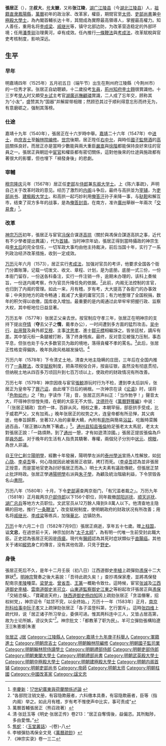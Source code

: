 {{不是|居正|明居正}}
{{Otheruses|other=名为张江陵的其他人物|张江陵}}
{{refimprove|time=2019-09-06T13:48:03+00:00}}
{{明清人物信息框
| 姓名 = 張居正
| 原名 =
| 圖片名稱= 張居正-清晰版.jpeg
| 圖片大小 = 240px
| 圖片說明 = 張文忠公坐蟒<ref>《明史·[[s:明史/卷67|卷六十七·輿服三]]》：賜蟒，文武一品官所不易得也。單蟒面皆斜向，坐蟒則面正向，尤貴。</ref>賜服像
| 最高職務 = 奉天翊運推誠守正文臣<br>特進光祿大夫上柱國太師<br>兼太子太師吏部尚書中極殿大學士
| 國家 = 大明
| 爵位 = 无 
| 籍貫 = [[湖广|湖广]][[荊州衛|荊州衛]]（今屬[[江陵|江陵]]）
| 族裔 = 漢族
| 旗籍 = 
| 字號 = 字叔大，号太嶽
| 諡號 = 文忠
| 出生日期 = [[嘉靖|嘉靖]]四年五月初五(1525年5月26日)（据登科录）
| 出生地點 = [[湖广承宣布政使司|湖广]][[江陵县|江陵]]
| 逝世日期 = [[萬曆|萬曆]]十年六月二十日(1582年7月9日)（57歲）
| 逝世地點 = [[京師|京師]]
| 墓葬 = 張居正墓
| 配偶 = 刘氏
| 親屬 =（子）[[張敬修_(萬曆進士)|張敬修]]、[[張嗣修|張嗣修]]、[[張懋修|張懋修]]、[[張简修|張简修]]、[[張允修|張允修]]、[[張静修|張静修]]<br>（孫）[[張重輝|張重輝]]、[[張重光|張重光]]、[[張重登|張重登]]、[[張重元|張重元]]、[[張重潤|張重潤]]、[[張重允|張重允]]<br>（曾孫）[[張同奎|張同奎]]、[[張同敞|張同敞]]
| 出身 = 
*嘉靖十九年庚子科湖廣鄉試舉人
*嘉靖二十六年丁未科進士出身
| 經歷 = 
*[[翰林院|翰林院]][[庶吉士|庶吉士]]
*[[翰林院|翰林院]][[编修|编修]]
*[[詹事府|詹事府]][[右春坊|右春坊]][[右贊善|右贊善]]领[[国子监|国子监]][[司业|司业]]
*[[詹事府|詹事府]][[右春坊|右春坊]][[右中允|右中允]]兼裕王(后来的[[明穆宗|明穆宗]])府讲读
*[[詹事府|詹事府]][[右春坊|右春坊]][[右谕德|右谕德]]兼[[翰林院|翰林院]][[侍讲学士|侍讲学士]]
*[[礼部右侍郎|礼部右侍郎]]兼[[翰林院|翰林院]][[学士|学士]]
*[[吏部左侍郎|吏部左侍郎]]兼[[东阁大学士|东阁大学士]]入阁预机务
*[[少保|少保]]兼[[太子太保|太子太保]][[礼部尚书|礼部尚书]][[武英殿大学士|武英殿大学士]]
*[[柱国|柱国]][[少保|少保]]兼[[太子太傅|太子太傅]][[礼部尚书|礼部尚书]][[武英殿大学士|武英殿大学士]]
*[[柱国|柱国]][[少傅|少傅]]兼[[太子太傅|太子太傅]][[吏部尚书|吏部尚书]][[建极殿大学士|建极殿大学士]]
*[[柱国|柱国]][[少傅|少傅]]兼[[太子太师|太子太师]][[吏部尚书|吏部尚书]][[建极殿大学士|建极殿大学士]]
*[[柱国|柱国]][[少师|少师]]兼[[太子太师|太子太师]][[吏部尚书|吏部尚书]][[建极殿大学士|建极殿大学士]]
*[[柱国|柱国]][[少师|少师]]兼[[太子太师|太子太师]][[吏部尚书|吏部尚书]][[中极殿大学士|中极殿大学士]]（坚辞[[左柱国|左柱国]]）
*[[左柱国|左柱国]][[太傅|太傅]]兼[[太子太师|太子太师]][[吏部尚书|吏部尚书]][[中极殿大学士|中极殿大学士]]
*[[左柱国|左柱国]][[太师|太师]]兼[[太子太师|太子太师]][[吏部尚书|吏部尚书]][[中极殿大学士|中极殿大学士]](过世前十天授太师)
*[[上柱国|上柱国]][[太师|太师]]兼[[太子太师|太子太师]][[吏部尚书|吏部尚书]][[中极殿大学士|中极殿大学士]](过世前一天授上柱国)

| 著作 =
*《張文忠公全集》
}}

'''張居正'''（{{bd|1525年|5月26日|1582年|7月9日|catIdx=Z,張居正}}），[[表字|字]]'''叔大'''，[[号|号]]'''太嶽'''，又称'''张江陵'''，[[湖广承宣布政使司|湖广]][[江陵县|江陵县]]（今[[湖北|湖北]][[江陵县|江陵县]]）人，[[祖籍|祖籍]][[南直隶|直隶]][[鳳陽縣|鳳陽縣]]，[[萬曆|萬曆]]初年的政治家、改革家，權臣，期間官至[[太师|太师]]、[[吏部尚書|吏部尚書]]兼[[中極殿大學士|中極殿大學士]]，為內閣首輔长达十年，其間成為實際最高領導人，掌握最高權力。知人善任，重用名将[[李成梁|李成梁]]、[[戚继光|戚继光]]等，镇守北部边防，为改革营造稳定的外部环境；任用[[潘季驯|潘季驯]]治理黄河，卓有成效。任內推行[[一條鞭法|一條鞭法]]與[[考成法|考成法]]，改革賦稅與官吏考核制度，影响深远。

==生平==
===早年===
明嘉靖四年（1525年）五月初五日（端午节）出生在荆州府江陵縣（今荆州市）的一位秀才家。张居正自幼聰穎，十二歲投考[[生員|生員]]，[[荆州府|荊州]][[知府|知府]][[李士翱|李士翱]]很賞識他。十三岁考[[举人|举人]]时又頗受[[乡试|乡试]]主考官[[湖廣巡撫|湖廣巡撫]][[顧璘|顧璘]]賞識，二人成了忘年交，顾称其为“小友”，盛赞其为“国器”并解犀带相赠；然顾恐其过于顺利得意忘形而终无为，有意磨砺之，强制其落榜。

===仕途===
嘉靖十九年（1540年），張居正在十六岁時中舉。[[嘉靖|嘉靖]]二十六年（1547年）中[[进士|进士]]，由[[庶吉士|庶吉士]]至[[翰林院|翰林院]][[编修|编修]]。[[明世宗|世宗]]後期，居正陞任[[右中允|右中允]]，與時任[[國子監|國子監]][[祭酒|祭酒]]的[[高拱|高拱]]關係良好。而居正亦是當時少數能與兩大重臣[[嚴嵩|嚴嵩]]與[[徐階|徐階]]都能保持良好來往的官員之一。張居正與朝廷中[[宦官|宦官]]和權臣都有密切關係，這對他後來的仕途與施政都有著很大的影響，但也埋下「禍發身後」的悲劇。

===宰輔===
[[明穆宗|穆宗]][[隆庆|隆庆]]元年（1567年）居正任[[吏部|吏部]]左[[侍郎|侍郎]]兼[[东阁大学士|东阁大学士]]。上《陈六事疏》，声明自己关于改革时政的意见。经历了激烈的[[内阁|内阁]]斗争后，最终与高拱並为[[宰相|宰辅]]，为[[吏部尚书|吏部尚书]]、[[建极殿大学士|建极殿大学士]]。和高拱一起巧妙利用[[俺答汗|俺答汗]]孙子来降一事，与[[鞑靼|鞑靼]]和解互市，结束了双方多年的战事，是為[[俺答封貢|俺答封貢]]。在南方，准许[[廣州|廣州]]舉辦一年兩次「[[廣州交易會|交易會]]」<ref>[[李慶新|李慶新]]：[http://economy.guoxue.com/article.php/7806 17世紀廣東與荷蘭關係述論] {{webarchive|url=https://web.archive.org/web/20090513020035/http://economy.guoxue.com/article.php/7806 |date=2009-05-13 }}</ref>。

===改革===
[[明神宗|神宗]][[万历|万历]]初年，張居正与宦官[[冯保|冯保]]合谋逐[[高拱|高拱]]（關於與馮保合謀逐高拱之事，近代有不少學者提出異議），代为[[首辅|首辅]]。当时神宗年幼，張居正得到當時攝政的神宗生母[[孝定皇太后|李太后]]的完全信任，一切军政大事均由他主持裁决，前后当国十年，实行了一系列政治经济改革措施，收到一定成效。

[[万历|万历]]元年六月（1573），居正实行[[考成法|考成法]]，加强对官员的考评，他要求全国各个衙门分置账簿，记载一切发文、收文、章程、计划，是为底册。底册一式三份，一份本衙门留存，一份送各科备注，实行一件注销一件，逾期未办理的，该科上奏候旨，一份送内阁考察，作为官员升降任免的依据。<ref>“各部院注销文册，有容隐欺蔽者，六科缴本具奏，有容隐欺蔽者，臣等（指内阁）举之。如此月有稽，岁有考不惟使声中比实，事可责成”</ref>此前，内阁无法控制的言官，也归到了内阁的管理。如此一来，月有稽，岁有考，大大提高了各衙门的办事效率；中央到地方的政令畅通；裁减了大量的庸官冗员；有力地整理了全国税捐，数年的积欠得以收缴，国库收入增加。最重要的是内阁通过此举牢牢把握行政、监察大权，其中枢地位日益显著。

万历五年（1577年）张居正父亲去世。按官制应守孝三年，张居正在明神宗的支持下提出[[奪情起復|夺情]]（'''夺'''去父子之'''情'''，戴孝办公），一时间遭到多方面的猛烈攻击。[[吴中行|吴中行]]、[[赵用賢|赵用賢]]及員外郎[[艾穆|艾穆]]、主事[[沈思孝|沈思孝]]、進士[[鄒元標|鄒元標]]相繼諍之。皆坐廷杖，謫斥有差。其中邹元标一条腿被打断，落了终身残疾。最终，反对意见被强力压制，事态平息，但张也处于与大多数官员为敌的境地，落得貪權不孝的罵名。<ref>萬曆首輔張居正（熊召政著）</ref>此后，张居正性格变得偏执，晚年执政风格越发操切。<ref>清·张廷玉等《明史·张居正传》卷213：“居正自奪情後，益偏恣。其所黜陟，多由愛憎。”</ref>

万历六年（1578年）下令清丈土地，清查大地主隐瞒的庄田，三年后在全国内推行了[[一条鞭法|一条鞭法]]，改变[[赋税|赋税]]制度，把条项税役合并，按亩征银，虽然没有彻底贯彻，但纳税土地从四百多万顷回升到七百万顷以上，使政府的财政情况有所改善。

万历七年（1579年）神宗因夜与宦官[[张鲸_(明朝宦官)|張鯨]]游玩时行为不检，遭到李太后訓斥，张居正为皇帝写了[[罪己诏|罪己诏]]，由此埋下日后的祸根。一次神宗在读《[[论语|论语]]》时，误将「[[s:論語/鄉黨第十|色勃如也]]」之「勃」字读作「背」音，张居正厉声纠正：「当作勃字！」聲音太大，吓得神宗惊惶失措，在朝的大臣无不大惊。[[沈德符|沈德符]]在《[[萬曆野獲編|萬曆野獲編]]》中说：「（张居正辅政）宫府一体，百辟从风，相权之重，本朝罕俪，部臣拱手受成，比于威君严父，又有加焉。」晚年张居正的权势之大，连皇帝都有所忌惮，其父病逝，他奉旨歸葬，坐著32人抬的豪華大轎，內附有[[廁所|廁所]]與簡易[[浴盆|浴盆]]，吃飯時菜餚過百品，「居正猶以為無下箸處。」<ref>[[焦蛇|焦蛇]]：〈[[玉堂叢話|玉堂叢話]]〉-{卷}-八</ref>。[[通县|通州县]][[知县|知县]][[張倫|張倫]]拍足張老太太馬屁，老太太對張居正說：「一路煩熱，到了[[通州_(北京)|通州]]一憩，才有如遊清涼國。」張居正提拔張倫為戶部[[員外郎|員外郎]]。对于晚年的生活有人指责其驕奢、專權，兩個兒子分別中[[状元|状元]]、[[榜眼|榜眼]]，為世人非議。

自[[王守仁|王守仁]]創立[[陽明學|陽明學]]，經數十年發展，陽明學左派的[[泰州學派|泰州學派]]宣扬人性解放，如[[何心隐|何心隐]]、[[李卓吾|李卓吾]]等，何心隐就因此被張居正收獄，拷打而死。（[[李卓吾|李卓吾]]認為並非張居正授意，而是當地官吏為討好張居正而為。）明士大夫素有議政傳統，但張居正禁止批評時政。张居正學通[[陽明學|陽明學]]右派與[[朱子學|朱子學]]，為顧及統治階級利益，下令禁毁各名山[[書院|書院]]。

万历八年（1580年）十月，下令[[吏部|吏部]]遍查两京衙门，「有冗滥者裁之」。万历九年（1581年）正月裁两京[[户部侍郎|户部侍郎]]以下156个职位，同年裁撤[[鄖陽撫治|郧阳巡抚]]、[[順天巡撫|顺天巡抚]]、[[湖广|湖广]][[总兵|总兵]]等地方大员职位。文武官员从12万餘人降到9.8萬人以下。他清查地主隐瞒的田地，推行“[[一条鞭法|一条鞭法]]”，改变赋税制度，使明朝政府的财政状况有所改善；用名将[[戚继光|戚继光]]、[[李成梁|李成梁]]等练兵，加强[[華北|華北]]、边镇防务。

[[万历|万历]]十年六月二十日（1582年7月9日）張居正病逝，享年五十七歲。赠[[上柱国|上柱国]]，谥'''文忠'''，在過世前十天，神宗加封為“[[太子太師|太子太師]]”，為有明一代唯一生前受封此職大臣。正史認為張居正死因是[[痔瘡|痔瘡]]。現代有[[醫師|醫師]]認為其死时症狀類似于[[直腸癌|直腸癌]]。其他关于诸如[[性成瘾|縱慾]]身亡的傳言，没有其他佐證，只見于[[野史|野史]]。

=== 身後 ===
張居正死后不久，是年十二月壬辰（初八日）江西道御史[[李植|李植]]上疏彈劾[[馮保|馮保]]十二大罪狀<ref>李植彈劾馮保全文見《[[萬曆疏鈔|萬曆疏鈔]]》</ref>。[[明神宗|明神宗]]覽奏之後大喜說：「吾待此疏久矣！」查抄馮保家產，並將馮保發配南京[[孝陵|孝陵]]種菜。[[梁梦龙|梁梦龙]]、[[曾省吾|曾省吾]]、[[王篆|王篆]]一概勒令致仕。這時候，宦官[[张诚_(万历宦官)|张诚]]及[[江西道|江西道]][[御史|御史]][[李植_(明朝)|李植]]、[[雲南道|雲南道]][[御史|御史]][[羊可立|羊可立]]、[[山東道|山東道]][[監察御史|監察御史]][[江東之|江東之]]等紛起攻讦張居正與[[馮保|馮保]]「交結恣橫」、「寶藏逾天府」，[[陕西道|陕西道]][[御史|御史]][[杨四知|杨四知]]因上疏劾张居正「贪滥僭奢，招权树党」，神宗诏令「姑贷不究，以全终始。」万历十一年（1583年）正月，[[南京|南京]][[刑科|刑科]][[给事中|给事中]][[阮子孝|阮子孝]]又上疏弹劾张居正「各子滥登科第，乞行罢斥」。這時[[张四维|张四维]]上疏代辩，说「居正诸子所习举业，委俱可进。惟其两科连中三人，又皆占居高第，故为士论所嫉，谤议失实”<ref>《神宗实录》卷一三二</ref>。神宗批文：「都教革了职为民」。羊可立彈劾張構陷遼王[[朱憲㸅|朱憲{{僻字]]，同時遼妃上書為遼王辯冤，並說遼王府家產無數，全入張家。

於是萬曆皇帝下令籍其家，一些老弱婦孺因為來不及退出被封閉於張府，餓死十七口，其中有三名嬰兒。共查抄張家在京莊房值價一萬六百七十兩，原住宅內抄沒金二千四百餘兩，銀十萬七千七百餘兩，金器三千七百一十餘兩，金首飾九百餘兩，銀器五千二百餘兩，銀首飾一萬餘兩，玉帶一十六條，蟒衣紗羅珍珠瑪瑙寶石玳瑁等無算，居正子[[張嗣修|張嗣修]]等則抄沒銀十二萬共裝一百扛押解真定府，[[張敬修_(萬曆進士)|张敬修]]招銀五萬餘兩。長子张敬修不堪嚴刑逼供之重負，在寫下一份「[[邱橓|丘侍郎]]、任巡按，活[[閻王|閻王]]！你也有父母妻子之念……何忍陷人如此酷烈」「有便，告知[[山西|山西]][[蒲州|蒲州]][[相公|相公]][[張四維|张凤盘]]，今张家事已完结矣，愿他辅佐[[明神宗|圣明天子]]于亿万年也！」血書之後自縊身亡；二子張嗣修投井自殺未遂，又絕食未果，后发配边疆。三子[[張懋修|張懋修]]后戍烟瘴地而死。

[[潘季馴|潘季馴]]上疏皇帝說，「治居正獄太急」，「至於奄奄待斃之老母，煢煢無倚之諸孤，行道之人皆為憐憫。」皇帝看了不高興。後被[[御史|御史]][[李植|李植]]劾以黨庇張居正，落職為民。<ref>《明史》·卷213·列传第一百一·张居正</ref>

在「夺情」事件中得罪张居正而受到排挤的[[于慎行|-{于}-慎行]]曾给办案的[[邱橓|邱橓]]写信：「当其柄政，举朝争颂其功而不敢言其过，今日既败，举朝争索其罪而不敢言其功，皆非情实也。」

[[蓟州|蓟州]][[总兵|总兵]][[戚继光|戚继光]]调任[[广东|广东]]任总兵，不久去世。内阁大学士[[许国_(明朝)|许国]]连上三疏求去，说：「昔日颠倒是非在小人，今乃在君子（言官），党同伐异，罔上行私。」

皇帝迫於物議，恩准给张家留空宅一所，田十顷养張老太太赵氏，餘子皆充军。一年后赵氏在悲伤中死去。[[李植_(明朝)|李植]]以及[[江东之|江东之]]、[[羊可立|羊可立]]三人，以「尽忠言事，揭发大奸有功」，分别晋升为[[太仆寺|太仆寺]][[少卿|少卿]]、[[光禄寺|光禄寺]]少卿和[[尚宝司|尚宝司]]少卿。

===平反===
终[[万历|万历]]一朝，沒人敢再提及张居正。至[[天启_(明朝)|天启]]年间，在都御史[[邹元标|邹元标]]等的倡议下，逐步平反昭雪，恢复名誉。值得一提的是，邹元标在万历五年反对张居正，被廷杖打断一腿。<ref>《明史·张居正传》：“終萬曆世，無敢白居正者。熹宗時，廷臣稍稍追述之。而鄒元標為都御史，亦稱居正。詔復故官，予葬祭。”</ref>天啟二年（1622年）下詔復其官職。[[崇禎|崇禎]]時「撫髀思[[江陵府|江陵]]，而後知得庸相百，不若得救時相一也」，為張居正徹底平反。识者感慨其「功在社稷，过在身家」。張居正故宅有題詩-{云}-：「恩怨盡時方論定，封疆危日見才難。」

==著作==
張居正著有《[[张太岳集|张太岳集]]》、《[[书经直解|书经直解]]》等，後世則把他所有的著作編入《[[張文忠公全集|張文忠公全集]]》。

==经济思想==
张居正提出了「厚农而资商」，「厚商而利农」的经济观点。他与[[工部|工部]]派来的[[榷税使|榷税使]][[周汉浦|周汉浦]]探讨「始所建榷及后稍异」的原因，进一步阐明道理，畅言：「古之为国者，使商通有无，农力本穑，商不得通有无以利农，则农病；农不得力本穑以资商，则商病。故商农之势，常若权衡。然至于病，通无以济也。」<ref>[[韦庆远|韦庆远]]：[http://economy.guoxue.com/article.php/11136 明中叶从抑商到恤商、惠商的政策转变] {{webarchive|url=https://web.archive.org/web/20090514044440/http://economy.guoxue.com/article.php/11136 |date=2009-05-14 }}</ref>

== 家庭 ==
[[file:Jingzhou-Zhang_Juzheng_guju.jpg|thumb]]的張居正故居]]
依照荆州张居正故居族谱记载，张居正共有六子一女。
* 长子：[[張敬修_(萬曆進士)|張敬修]]，妻高氏，有子[[张重辉|张重辉]]及三女，有孙[[张同敞|张同敞]]。
* 次子：[[張嗣修|張嗣修]]，妻贺氏，有子[[张重光|张重光]]。
* 三子：[[張懋修|張懋修]]，妻高氏，有子[[张重登|张重登]]、[[张重元|张重元]]及二女。
* 四子：[[張简修|張简修]]，妻简氏，有子[[张重润|张重润]]，[[张重允|张重允]]。
* 五子：[[張允修|張允修]]，妻李氏，子女不详，有孙[[张同奎|张同奎]]。
* 六子：[[張静修|張静修]]，族谱中未记载其婚配子女。妻李氏，[[李幼滋|李幼滋]]之女。<ref>高戬：[http://sz.tznews.cn/tzwb/html/2015-01/28/content_651162.htm?div=-1 兴化张居正后裔被邀参加宗亲联谊会]</ref>
* 女：張氏，夫為[[劉一儒|劉一儒]]之子[[劉戡之|劉戡之]]。

==評價==
===正面===
* 《[[明史|明史]]》盛赞张居正为政期间「海内殷阜，纪纲法度莫不修明。功在社稷，日久论定，人益追思」。
* 《明熹宗悊皇帝實錄卷之二十二》明熹宗：「舊輔張居正奪情專權，致招物議，但當皇祖衝年輔政十載，天下乂安，任怨任勞，功不可泯。」
* 明末文人谈迁曾说：“海瑞评价張工于谋国，拙于谋身”，但海瑞全集中没有这些内容。
* [[林潞|林潞]]《[[江陵救時之相論|江陵救時之相論]]》讚許：「江陵官翰苑日，即已志在公輔，戶口阨塞，山川形勢，人民強弱，一一條列，一旦柄國，輔十齡天子，措意邊防，綢繆牖戶。故能奠安中夏，垂及十年，至江陵歿，蓋猶享其餘威，以固吾圉者，又十年也。」<ref>[[陳登原|陳登原]]《[[國史舊聞|國史舊聞]]》</ref>
* [[李贄|李卓吾]]因好友[[何心隱|何心隱]]死於非命，對張一向有偏见，在张居正死后也感慨的說出一些良心話：「江陵（指张居正）宰相之杰也，故有身死之辱。」
* 陳治紀引羅中丞語：「居正受遺輔政，肩勞任怨，日久論定，人益追思。」
* [[鄒元標|鄒元標]]說：「江陵功在社稷，過在身家，國爾之議，死而後已。謂之社稷臣，奚愧焉！」
* [[梁啟超|梁啟超]]於1908年寫作《中國六大政治家》，將張居正與[[管仲|管仲]]、[[商鞅|商鞅]]、[[諸葛亮|諸葛亮]]、[[李德裕|李德裕]]、[[王安石|王安石]]同列。
* [[黃仁宇|黃仁宇]]在《[[萬曆十五年|萬曆十五年]]》中，肯定張居正，但仍稱他「自信過度，不能謙虛謹慎，不肯對事實做必要的讓步」。
* [[黎东方|黎东方]]称張居正为明朝唯一的大政治家，也是[[汉朝|汉朝]]以来少有的，[[诸葛亮|诸葛亮]]和[[王安石|王安石]]勉强可以和他相比。
* 有人認為張居正并非[[收入與官職不相稱|收入與官職不相稱]]（而张居正抄家所得亦不一定为实），因其最後十年兼領從一品少師、從一品太子太師、正二品吏部尚書、正五品中極殿大學士等三、四項俸餉，即便扣掉折色、寶鈔部份，十年所得總合也大於他身後被抄家的金銀數量。

===正負相摻===
* 《[[明實錄|明神宗实录]]》說張居正：「性沉深機警，多智數。……及贊政，毅然有獨任之志。受顧命于主少國疑之際，遂居首輔，手攬大政，勸上力守（行）祖宗法度，上亦悉心聽納。十年內海寓（內）肅清，四夷讋服，太倉粟可支數年，冏寺積金至四百餘萬，成君德，抑近倖，嚴考成，綜（覈）名實，清郵傳，核地畝，詢經濟之才也。……惜其偏衷多忌，小器易盈，钳制言官，倚信佞，方其怙宠夺情时，本根已断矣。威权震主，祸萌骖乘。何怪乎身死未几，而戮辱随之。」其中「威权震主，祸萌骖乘」可以道出為何張在身後即招致滅族之禍。张居正本人经常对下属说：「我非相，乃摄也。」（我不只是[[宰相|宰相]]，我是[[攝政|攝政]]）
*《[[明史紀事本末|第六十一卷江陵柄政]]》谷應泰：「 予以居正救時似姚崇，褊礉則似趙普，專政似霍光，剛鷙則類安石。假令天假之年，長轡獲騁，則吏道雜而多端，治術疵而不醇。斯豈貞觀之房、杜，而元佑之司馬乎？」

===負面===
* [[王世貞|王世貞]]「心服江陵之功」，但在《[[嘉靖以來首輔傳|嘉靖以來首輔傳]]》批評他：「器滿而驕，群小激之，虎負不可下，魚爛不復顧」，「沒身之後，名穢家滅」。
* [[萬斯同|萬斯同]]說張居正「雖曰瑕不掩瑜，而瑕實甚矣」，「挾宮闈之勢，以驕蹇無禮于其主」。
* [[黃季剛|黃季剛]]講學時，說張居正為人險惡，壓迫皇帝，又藉勢藉端誣害大臣，凡是不從己者非死即貶，眾人恨之而無如何，故其身死之後，家破人亡，固得其宜也。
* [[龔鵬程|龔鵬程]]認為張「剛騺忮、玩弄權術、排擠異己是張居正的致命傷。這是他性格上的弱點，故人人都承認他的政績，卻人人不喜歡他」<ref>[[龔鵬程|龔鵬程]]，〈[[熊十力|熊十力]]論[[張江陵|張江陵]]〉</ref>。
* [[張岱_(明朝)|張岱]]認為張居正「居正之包藏禍心，傾危同列，真狗彘不食其餘矣」，但也說「厥罪雖彰，功亦不泯焉然」「居正救時似姚崇，褊礉則似趙普，專政似霍光，剛鷙則類安石」，并猜想「假令天假之年，長轡獲騁，則吏道雜而多端，治術疵而不醇。」

==文化==
*[[朱東潤|朱東潤]]著有人物傳記《[[張居正大傳|張居正大傳]]》，本書大量引用張居正生前的書信往來，全書有五分之二是古文
*[[熊召政|熊召政]]著有历史小说《[[張居正_(小說)|張居正]]》
*黃仁宇之萬曆十五年中有部分篇幅提及張居正之施政方針和評價

== 相關影视作品 ==
;  电视剧
*《[[大明王朝1566|大明王朝1566]]》（2007年），由[[郭東文|郭東文]]飾演張居正，[[中国中央电视台|中国中央电视台]]。
*《[[萬曆首輔張居正|萬曆首輔張居正]]》（2010年），由[[唐國強|唐國強]]飾演張居正，中国中央电视台。

== 参考文献 ==
=== 引用 ===
{{Reflist|30em}}

=== 来源 ===
{{refbegin}}
*［清］[[張廷玉|張廷玉]] 等. 《[[明史|明史]]》
* [[朱东润|朱东润]].《[http://www.small-island.org/books/zjzdz/ 张居正大传]》
* [[黃仁宇|黃仁宇]].《[[萬曆十五年|萬曆十五年]]》
{{refend}}

{{Commons category|Zhang_Juzheng}}
{{Wikiquote}}

== 參見 ==
{{Portal|中国|政治|历史|人物}}
* [[一條鞭法|一條鞭法]]
* [[萬曆中興|萬曆中興]]
* [[考成法|考成法]]

{{-}}
{{start box}}
{{s-off}}
{{succession box|[[高拱|高拱]]|[[張四維|張四維]]|[[明朝内阁|明朝内阁]][[明朝内阁首辅|首輔]]|1572年－1582年<br /><small>隆慶六年六月進 - 萬曆十年六月卒</small>}}
{{end box}}

{{明朝首輔}}
{{嘉靖二十六年丁未科殿試金榜}}

{{Authority control}}

{{DEFAULTSORT:Zhang張}}
[[Category:张居正|]]
[[Category:张姓|J居]]
[[Category:江陵縣人|Category:江陵縣人]]
[[Category:嘉靖十九年庚子科舉人|Category:嘉靖十九年庚子科舉人]]
[[Category:軍籍進士|Category:軍籍進士]]
[[Category:明朝庶吉士|Category:明朝庶吉士]]
[[Category:明朝翰林院編修|Category:明朝翰林院編修]]
[[Category:明朝國子監司業|Category:明朝國子監司業]]
[[Category:明朝翰林院侍讀學士|Category:明朝翰林院侍讀學士]]
[[Category:明朝禮部侍郎|Category:明朝禮部侍郎]]
[[Category:明朝吏部侍郎|Category:明朝吏部侍郎]]
[[Category:明朝東閣大學士|Category:明朝東閣大學士]]
[[Category:明朝禮部尚書|Category:明朝禮部尚書]]
[[Category:明朝武英殿大學士|Category:明朝武英殿大學士]]
[[Category:明朝中極殿大學士|Category:明朝中極殿大學士]]
[[Category:明朝建極殿大學士|Category:明朝建極殿大學士]]
[[Category:明朝内阁首辅|Category:明朝内阁首辅]]
[[Category:明朝吏部尚书|Category:明朝吏部尚书]]
[[Category:帝師|Category:帝師]]
[[Category:明朝太师|Category:明朝太师]]
[[Category:明朝柱國|Category:明朝柱國]]
[[Category:中國改革家|Category:中國改革家]]
[[Category:諡文忠|Category:諡文忠]]